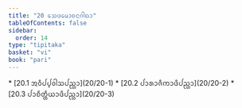 ```yaml
---
title: "20 ᩈᩮᨴᨾᩮᩣᨧᨶᨣᩤᨳᩣ"
tableOfContents: false
sidebar:
  order: 14
type: "tipitaka"
basket: "vi"
book: "pari"
---
```



<DynamicBreadcrumb />



<TableOfContents book="pari" section="20">
* [20.1 ᩋᩅᩥᨸ᩠ᨸᩅᩤᩈᨸᨬ᩠ᩉᩣ](20/20-1)
* [20.2 ᨸᩣᩁᩣᨩᩥᨠᩣᨴᩥᨸᨬ᩠ᩉᩣ](20/20-2)
* [20.3 ᨸᩣᨧᩥᨲ᩠ᨲᩥᨿᩣᨴᩥᨸᨬ᩠ᩉᩣ](20/20-3)
</TableOfContents>